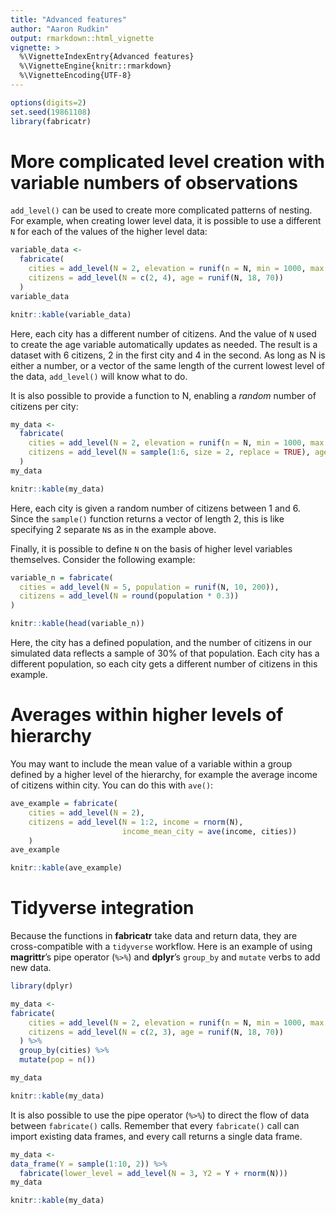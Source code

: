 ```yaml
---
title: "Advanced features"
author: "Aaron Rudkin"
output: rmarkdown::html_vignette
vignette: >
  %\VignetteIndexEntry{Advanced features}
  %\VignetteEngine{knitr::rmarkdown}
  %\VignetteEncoding{UTF-8}
---
```


```r
options(digits=2)
set.seed(19861108)
library(fabricatr)
```

# More complicated level creation with variable numbers of observations

`add_level()` can be used to create more complicated patterns of nesting. For example, when creating lower level data, it is possible to use a different `N` for each of the values of the higher level data:

```r
variable_data <-
  fabricate(
    cities = add_level(N = 2, elevation = runif(n = N, min = 1000, max = 2000)),
    citizens = add_level(N = c(2, 4), age = runif(N, 18, 70))
  )
variable_data
```
```r
knitr::kable(variable_data)
```

Here, each city has a different number of citizens. And the value of `N` used to create the age variable automatically updates as needed. The result is a dataset with 6 citizens, 2 in the first city and 4 in the second. As long as N is either a number, or a vector of the same length of the current lowest level of the data, `add_level()` will know what to do.

It is also possible to provide a function to N, enabling a *random* number of citizens per city:

```r
my_data <-
  fabricate(
    cities = add_level(N = 2, elevation = runif(n = N, min = 1000, max = 2000)),
    citizens = add_level(N = sample(1:6, size = 2, replace = TRUE), age = runif(N, 18, 70))
  )
my_data
```
```r
knitr::kable(my_data)
```

Here, each city is given a random number of citizens between 1 and 6. Since the `sample()` function returns a vector of length 2, this is like specifying 2 separate `N`s as in the example above.

Finally, it is possible to define `N` on the basis of higher level variables themselves. Consider the following example:

```r
variable_n = fabricate(
  cities = add_level(N = 5, population = runif(N, 10, 200)),
  citizens = add_level(N = round(population * 0.3))
)
```
```r
knitr::kable(head(variable_n))
```

Here, the city has a defined population, and the number of citizens in our simulated data reflects a sample of 30% of that population. Each city has a different population, so each city gets a different number of citizens in this example.

# Averages within higher levels of hierarchy

You may want to include the mean value of a variable within a group defined by a higher level of the hierarchy, for example the average income of citizens within city. You can do this with `ave()`:

```r
ave_example = fabricate(
    cities = add_level(N = 2),
    citizens = add_level(N = 1:2, income = rnorm(N), 
                         income_mean_city = ave(income, cities))
    ) 
ave_example
```
```r
knitr::kable(ave_example)
```

# Tidyverse integration

Because the functions in **fabricatr** take data and return data, they are cross-compatible with a `tidyverse` workflow. Here is an example of using **magrittr**'s pipe operator (`%>%`) and **dplyr**'s `group_by` and `mutate` verbs to add new data.

```r
library(dplyr)

my_data <- 
fabricate(
    cities = add_level(N = 2, elevation = runif(n = N, min = 1000, max = 2000)),
    citizens = add_level(N = c(2, 3), age = runif(N, 18, 70))
  ) %>%
  group_by(cities) %>%
  mutate(pop = n())

my_data
```
```r
knitr::kable(my_data)
```

It is also possible to use the pipe operator (`%>%`) to direct the flow of data between `fabricate()` calls. Remember that every `fabricate()` call can import existing data frames, and every call returns a single data frame.

```r
my_data <- 
data_frame(Y = sample(1:10, 2)) %>% 
  fabricate(lower_level = add_level(N = 3, Y2 = Y + rnorm(N)))
my_data
```
```r
knitr::kable(my_data)
```
